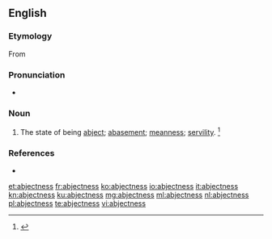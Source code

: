==English==

===Etymology===
From {{suffix|abject|ness|lang=en}}

===Pronunciation===
* {{a|US}} {{IPA|/æbˈd͡ʒɛkt.nəs/|lang=en}}

===Noun===
{{en-noun|es}}

# The state of being [[abject]]; [[abasement]]; [[meanness]]; [[servility]]. {{defdate|Late 16<sup>th</sup> century.}}<ref name=SOED>{{R:SOED5|page=5}}</ref>

===References===
<references/>
* {{R:Webster 1913}}

[[et:abjectness]]
[[fr:abjectness]]
[[ko:abjectness]]
[[io:abjectness]]
[[it:abjectness]]
[[kn:abjectness]]
[[ku:abjectness]]
[[mg:abjectness]]
[[ml:abjectness]]
[[nl:abjectness]]
[[pl:abjectness]]
[[te:abjectness]]
[[vi:abjectness]]